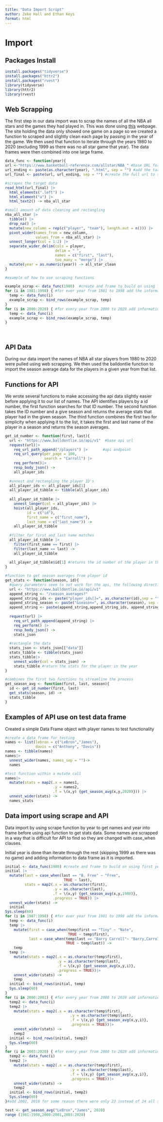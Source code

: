 ```yaml
---
title: "Data Import Script"
author: Zeke Hall and Ethan Keys
format: html
---
```


# Import

## Packages Install

```r
install.packages("tidyverse")
install.packages("httr2")
install.packages("rvest")
library(tidyverse)
library(httr2)
library(rvest)
```

## Web Scrapping

The first step in our data import was to scrap the names of all the NBA all stars and the games they had played in. This was done using [this](https://www.basketball-reference.com/allstar/NBA_2020.html) webpage. The site holding the data only showed one game on a page so we created a function to scraped and slightly clean each page by passing in the year of the game. We then used that function to iterate through the years 1980 to 2020 (excluding 1999 as there was no all star game that year). The data frames were then combined into one large frame.

```r
data_func <- function(year){
url <-"https://www.basketball-reference.com/allstar/NBA_" #base URL for the website
url_ending <- paste(as.character(year), ".html", sep = "") #add the target year
url_final <- paste(url, url_ending, sep = "") #create the full url to scrape from

#scrapes the target data
read_html(url_final) |>
  html_elements(".left") |>
  html_element("a") |>
  html_text2() -> nba_all_star

#small amount of data cleaning and rectangling 
nba_all_star |>
  tibble() |>
  drop_na() |>
  mutate(new_column = rep(c("player", "team"), length.out = n())) |>
  pivot_wider(names_from = new_column,
              values_from = nba_all_star) |>
  unnest_longer(col = 1:2) |>
  separate_wider_delim(cols = player,
                       delim = " ",
                       names = c("first", "last"),
                       too_many = "merge") |>
  mutate(year = as.numeric(year)) -> all_star_clean
}
```

```r
#example of how to use scraping functions 

example_scrap <- data_func(1980)  #create and frame to build on using first year
for (i in 1981:1998) { #for ever year from 1981 to 1998 add the information to the data frame
  temp <- data_func(i)
  example_scrap <- bind_rows(example_scrap, temp)
}
for (i in 2000:2020) { #for every year from 2000 to 2020 add information to data frame
  temp <- data_func(i)
  example_scrap <- bind_rows(example_scrap, temp)
}
```

\

## API Data

During our data import the names of NBA all star players from 1980 to 2020 were pulled using web scrapping. We then used the balldontlie function to import the season average data for the players in a given year from that list.

## Functions for API

We wrote several functions to make accessing the api data slightly easier before applying it to our list of names. The API identifies players by a id number, the first function searches for that ID number. The second function takes the ID number and a give season and returns the average stats that player had in the given season. The third function combines the first two for simplicity when applying it to the list, it takes the first and last name of the player in a season and returns the season averages.

```r
get_id_number <- function(first, last){
  url <- "https://www.balldontlie.io/api/v1"  #base api url
  request(url)|>                              
    req_url_path_append("/players") |>       #api endpoint
    req_url_query(per_page = 100,
                  search = "Carroll") |>
    req_perform()|>
    resp_body_json() ->
    all_player_ids
  
  #unnest and rectangling the player ID's
  all_player_ids <- all_player_ids[1]
  all_player_id_tibble <- tibble(all_player_ids)
  
  all_player_id_tibble |>
    unnest_longer(col = all_player_ids) |>
    hoist(all_player_ids,
          id = c("id"),
          first_name = c("first_name"),
          last_name = c("last_name")) ->
    all_player_id_tibble
  
  #filter for first and last name matches
  all_player_id_tibble |>
    filter(first_name == first) |>
    filter(last_name == last) ->
    all_player_id_tibble
  
  all_player_id_tibble$id[1] #returns the id number of the player in the api database
}

```

```r
#function to get season averages from player id
get_stats <- function(season, id){
  #query parameters seem to not work for the api, the following directly constructs to url 
  url <- "https://www.balldontlie.io/api/v1"
  append_string <- "/season_averages?"
  append_string_ids <- paste("player_ids[]=", as.character(id),sep = "")
  append_string_season <- paste("&season=", as.character(season), sep = "")
  append_string <- paste(append_string,append_string_ids, append_string_season,sep = "")
  
  request(url) |>
    req_url_path_append(append_string) |>
    req_perform() |>
    resp_body_json() ->
    stats_json
  
  #rectangle the data
  stats_json <- stats_json[["data"]]
  stats_tibble <- tibble(stats_json) 
  stats_tibble|>
    unnest_wider(col = stats_json) ->
    stats_tibble #return the stats for the player in the year
}
```

```r
#combines the first two functions to streamline the process
get_season_avg <- function(first, last, season){
  id <- get_id_number(first, last)
  get_stats(season, id) ->
  stats_tibble
}
```

## Examples of API use on test data frame

Created a simple Data Frame object with player names to test functionality

```r
#create a data frame for testing
names <- list(lebron = c("LeBron","James"),
              davis = c("Anthony", "Davis"))
names <- tibble(names)
names|>
  unnest_wider(names, names_sep = "")->
  names

#test function within a mutate call
names|>
  mutate(stats = map2(.x = names1,
                      .y = names2,
                      .f = \(x,y) {get_season_avg(x,y,2020)})) |>
  unnest_wider(stats) ->
  names_stats
```

## Data import using scrape and API

Data import by using scrape function by year to get names and year into frame before using api function to get stats data. Some names are scrapped in a way that is difficult for API to find so they are changed with case_when clauses.

Initial year is done than iterate through the rest (skipping 1999 as there was no game) and adding information to data frame as it is imported.

```r
initial <- data_func(1980) #create and frame to build on using first year
initial |>
  mutate(last = case_when(last == "B. Free" ~ "Free",
                           TRUE ~ last),
         stats = map2(.x = as.character(first),
                      .y = as.character(last),
                      .f = \(x,y) {get_season_avg(x,y,1980)},
                      .progress = TRUE)) |>
  unnest_wider(stats) ->
  initial
Sys.sleep(60)
for (i in 1987:1998) { #for ever year from 1981 to 1998 add the information to the data frame
  temp <- data_func(i)
  temp |>
    mutate(first = case_when(temp$first == "Tiny" ~ "Nate",
                             TRUE ~ temp$first),
           last = case_when(temp$last == "Barry Carroll"~ "Barry,Carroll",
                            TRUE ~ temp$last)) ->
    temp
  temp |>
    mutate(stats = map2(.x = as.character(temp$first),
                        .y = as.character(temp$last),
                        .f = \(x,y) {get_season_avg(x,y,i)},
                        .progress = TRUE))|>
    unnest_wider(stats) ->
    temp
  initial <- bind_rows(initial, temp)
  Sys.sleep(60)
}
for (i in 2000:2001) { #for every year from 2000 to 2020 add information to data frame
  temp2 <- data_func(i)
  temp2 |>
    mutate(stats = map2(.x = as.character(temp$first),
                              .y = as.character(temp$last),
                              .f = \(x,y) {get_season_avg(x,y,i)},
                              .progress = TRUE))|>
    unnest_wider(stats) ->
    temp2
  initial <- bind_rows(initial, temp2)
  Sys.sleep(60)
}
for (i in 2003:2020) { #for every year from 2000 to 2020 add information to data frame
  temp2 <- data_func(i)
  temp2 |>
    mutate(stats = map2(.x = as.character(temp$first),
                              .y = as.character(temp$last),
                              .f = \(x,y) {get_season_avg(x,y,i)},
                              .progress = TRUE))|>
    unnest_wider(stats) ->
    temp2
  initial <- bind_rows(initial, temp2)
  Sys.sleep(60)
}#add 2002, 2018 for some reason there were only 23 instead of 24 all stars
```

```r
test <- get_season_avg("LeBron","James", 2020)
range (1981:1998,2000:2001,2003:2020)
```
